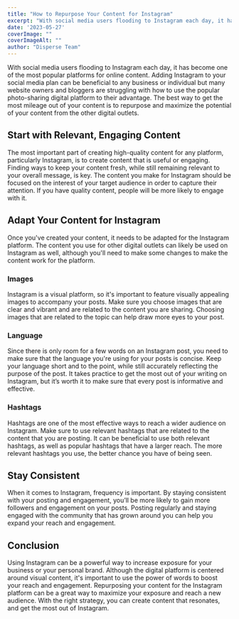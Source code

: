 ```yaml
---
title: "How to Repurpose Your Content for Instagram"
excerpt: "With social media users flooding to Instagram each day, it has become one of the most popular platforms for online content. Adding Instagram to your social media plan..."
date: '2023-05-27'
coverImage: ""  
coverImageAlt: ""
author: "Disperse Team"
---
```


With social media users flooding to Instagram each day, it has become one of the most popular platforms for online content. Adding Instagram to your social media plan can be beneficial to any business or individual but many website owners and bloggers are struggling with how to use the popular photo-sharing digital platform to their advantage. The best way to get the most mileage out of your content is to repurpose and maximize the potential of your content from the other digital outlets.

## Start with Relevant, Engaging Content

The most important part of creating high-quality content for any platform, particularly Instagram, is to create content that is useful or engaging. Finding ways to keep your content fresh, while still remaining relevant to your overall message, is key. The content you make for Instagram should be focused on the interest of your target audience in order to capture their attention. If you have quality content, people will be more likely to engage with it. 

## Adapt Your Content for Instagram

Once you've created your content, it needs to be adapted for the Instagram platform. The content you use for other digital outlets can likely be used on Instagram as well, although you'll need to make some changes to make the content work for the platform. 

### Images

Instagram is a visual platform, so it's important to feature visually appealing images to accompany your posts. Make sure you choose images that are clear and vibrant and are related to the content you are sharing. Choosing images that are related to the topic can help draw more eyes to your post. 

### Language

Since there is only room for a few words on an Instagram post, you need to make sure that the language you're using for your posts is concise. Keep your language short and to the point, while still accurately reflecting the purpose of the post. It takes practice to get the most out of your writing on Instagram, but it’s worth it to make sure that every post is informative and effective. 

### Hashtags

Hashtags are one of the most effective ways to reach a wider audience on Instagram. Make sure to use relevant hashtags that are related to the content that you are posting. It can be beneficial to use both relevant hashtags, as well as popular hashtags that have a larger reach. The more relevant hashtags you use, the better chance you have of being seen. 

## Stay Consistent

When it comes to Instagram, frequency is important. By staying consistent with your posting and engagement, you’ll be more likely to gain more followers and engagement on your posts. Posting regularly and staying engaged with the community that has grown around you can help you expand your reach and engagement.

## Conclusion

Using Instagram can be a powerful way to increase exposure for your business or your personal brand. Although the digital platform is centered around visual content, it's important to use the power of words to boost your reach and engagement. Repurposing your content for the Instagram platform can be a great way to maximize your exposure and reach a new audience. With the right strategy, you can create content that resonates, and get the most out of Instagram.